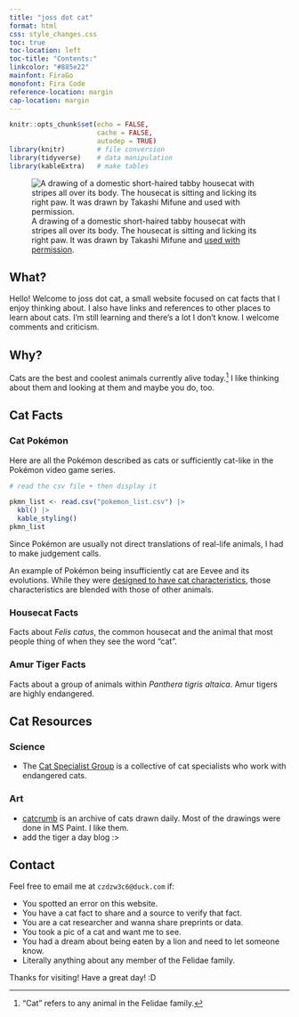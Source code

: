```yaml
---
title: "joss dot cat"
format: html
css: style_changes.css
toc: true
toc-location: left
toc-title: "Contents:"
linkcolor: "#885e22"
mainfont: FiraGo
monofont: Fira Code
reference-location: margin
cap-location: margin
---
```


```r
knitr::opts_chunk$set(echo = FALSE,
                      cache = FALSE,
                      autodep = TRUE)
library(knitr)        # file conversion
library(tidyverse)    # data manipulation
library(kableExtra)   # make tables
```

![A drawing of a domestic short-haired tabby housecat with stripes all over its body. The housecat is sitting and licking its right paw. It was drawn by Takashi Mifune and [used with permission](https://www.irasutoya.com/p/terms.html).](cat_irasutoya.png)


## What?

Hello! Welcome to joss dot cat, a small website focused on cat facts that I enjoy thinking about. I also have links and references to other places to learn about cats. I'm still learning and there's a lot I don't know. I welcome comments and criticism.


## Why?

Cats are the best and coolest animals currently alive today.^["Cat" refers to any animal in the Felidae family.] I like thinking about them and looking at them and maybe you do, too.


## Cat Facts

### Cat Pokémon

Here are all the Pokémon described as cats or sufficiently cat-like in the Pokémon video game series.

:::{.column-page-inset-right}
```r
# read the csv file + then display it

pkmn_list <- read.csv("pokemon_list.csv") |>
  kbl() |>
  kable_styling()
pkmn_list
```
:::

Since Pokémon are usually not direct translations of real-life animals, I had to make judgement calls.

An example of Pokémon being insufficiently cat are Eevee and its evolutions. While they were [designed to have cat characteristics](https://bulbapedia.bulbagarden.net/wiki/Eevee_(Pok%C3%A9mon)#Origin), those characteristics are blended with those of other animals.

### Housecat Facts

Facts about _Felis catus_, the common housecat and the animal that most people thing of when they see the word "cat".

### Amur Tiger Facts

Facts about a group of animals within _Panthera tigris altaica_. Amur tigers are highly endangered.


## Cat Resources

### Science

- The [Cat Specialist Group](http://www.catsg.org/) is a collective of cat specialists who work with endangered cats.

### Art

- [catcrumb](https://catcrumb.tumblr.com/) is an archive of cats drawn daily. Most of the drawings were done in MS Paint. I like them.
- add the tiger a day blog :>


## Contact

Feel free to email me at `czdzw3c6@duck.com` if:

- You spotted an error on this website.
- You have a cat fact to share and a source to verify that fact.
- You are a cat researcher and wanna share preprints or data.
- You took a pic of a cat and want me to see.
- You had a dream about being eaten by a lion and need to let someone know.
- Literally anything about any member of the Felidae family.

Thanks for visiting! Have a great day! :D
